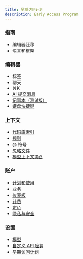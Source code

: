 ```yaml
---
title: 早期访问计划
description: Early Access Program
---
```


 
### 指南

- 编辑器迁移
- 语言和框架

### 编辑器

- 标签
- 聊天
- ⌘K
- [AI 提交消息](https://docs.cursor.com/more/ai-commit-message)
- [记事本（测试版）](https://docs.cursor.com/beta/notepads)
- [键盘快捷键](https://docs.cursor.com/kbd)

### 上下文

- [代码库索引](https://docs.cursor.com/context/codebase-indexing)
- [规则](https://docs.cursor.com/context/rules)
- @ 符号
- [忽略文件](https://docs.cursor.com/context/ignore-files)
- [模型上下文协议](https://docs.cursor.com/context/model-context-protocol)

### 账户

- [计划和使用](https://docs.cursor.com/account/plans-and-usage)
- 业务
- [仪表板](https://docs.cursor.com/account/dashboard)
- [计费](https://docs.cursor.com/account/billing)
- [定价](https://cursor.com/pricing)
- [隐私与安全](https://docs.cursor.com/account/privacy)

### 设置

- [模型](https://docs.cursor.com/settings/models)
- [自定义 API 密钥](https://docs.cursor.com/settings/api-keys)
- [早期访问计划](https://docs.cursor.com/settings/beta)